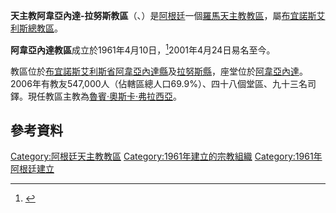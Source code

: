 {{Infobox Roman Catholic diocese
|Roman Catholic Diocese of = 天主教阿韋亞內達-<br>拉努斯教區
|Latin name of diocese = Dioecesis Avellanediensis-Lanusensis
|image =
|caption =
|location = [[阿根廷|阿根廷]]
|territory =[[布宜諾斯艾利斯省|布宜諾斯艾利斯省]]<br>[[阿韋亞內達縣|阿韋亞內達縣]]及[[拉努斯縣|拉努斯縣]]
|population = 547,000
|rite = 拉丁禮
|patron = [[聖母升天|聖母升天]]、[[亞維拉的德蘭|亞維拉的德蘭]]
|province = 布宜諾斯艾利斯
|established = 1961年
|cathedral =聖母升天主教座堂
|co-cathedral =
|leadership = 主教
|website =
|教宗 =
|metropolitan =
|ordinary = 魯賓·奧斯卡·弗拉西亞
|coadjutor bishop =
|auxiliary =
}}

'''天主教阿韋亞內達-拉努斯教區'''（{{lang-la|Dioecesis Avellanediensis-Lanusensis}}、{{lang-es|Diócesis de Avellaneda-Lanús}}）是[[阿根廷|阿根廷]]一個[[羅馬天主教|羅馬天主教]][[教區|教區]]，屬[[天主教布宜諾斯艾利斯總教區|布宜諾斯艾利斯總教區]]。

'''阿韋亞內達教區'''成立於1961年4月10日，<ref>{{cite journal
|journal=[[宗座公報|宗座公報]]
|publisher=梵蒂岡出版社
|date=1961年
|volume=53
|title=''Cum Regnum Dei''
|page=666
|url=http://www.vatican.va/archive/aas/documents/AAS%2053%20%5B1961%5D%20-%20ocr.pdf
|access-date=2013-04-08
|archive-date=2013-10-07
|archive-url=https://web.archive.org/web/20131007213220/http://www.vatican.va/archive/aas/documents/AAS%2053%20%5B1961%5D%20-%20ocr.pdf
|dead-url=no
}}</ref>2001年4月24日易名至今。

教區位於[[布宜諾斯艾利斯省|布宜諾斯艾利斯省]][[阿韋亞內達縣|阿韋亞內達縣]]及[[拉努斯縣|拉努斯縣]]，座堂位於[[阿韋亞內達|阿韋亞內達]]。2006年有教友547,000人（佔轄區總人口69.9%）、四十八個堂區、九十三名司鐸。現任教區主教為[[魯賓·奧斯卡·弗拉西亞|魯賓·奧斯卡·弗拉西亞]]。

==參考資料==
{{reflist}}

{{阿根廷天主教教區}}

{{DEFAULTSORT:Avellanediensis}}
[[Category:阿根廷天主教教區|Category:阿根廷天主教教區]]
[[Category:1961年建立的宗教組織|Category:1961年建立的宗教組織]]
[[Category:1961年阿根廷建立|Category:1961年阿根廷建立]]